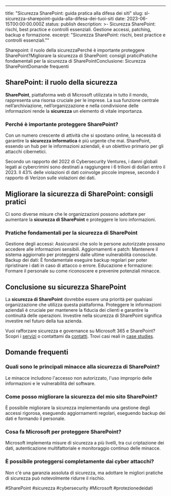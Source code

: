 ---
title: "Sicurezza SharePoint: guida pratica alla difesa dei siti"
slug: sl-sicurezza-sharepoint-guida-alla-difesa-dei-tuoi-siti
date: 2023-06-15T00:00:00.000Z
status: publish
description: >-
 Sicurezza SharePoint: rischi, best practice e controlli essenziali. Gestione
 accessi, patching, backup e formazione.
excerpt: "Sicurezza SharePoint: rischi, best practice e controlli essenziali.""





Sharepoint: il ruolo della sicurezzaPerché è importante proteggere SharePoint?Migliorare la sicurezza di SharePoint: consigli praticiPratiche fondamentali per la sicurezza di SharePointConclusione: Sicurezza SharePointDomande frequenti
## SharePoint: il ruolo della sicurezza

**SharePoint**, piattaforma web di Microsoft utilizzata in tutto il mondo, rappresenta una risorsa cruciale per le imprese. La sua funzione centrale nell&#8217;archiviazione, nell&#8217;organizzazione e nella condivisione delle informazioni rende la **sicurezza** un elemento di vitale importanza.


### Perché è importante proteggere SharePoint?

Con un numero crescente di attività che si spostano online, la necessità di garantire la **sicurezza informatica** è più urgente che mai. SharePoint, essendo un hub per le informazioni aziendali, è un obiettivo primario per gli attacchi cibernetici.



Secondo un rapporto del 2022 di Cybersecurity Ventures, i danni globali legati ai cybercrimini sono destinati a raggiungere i 6 trilioni di dollari entro il 2023.
Il 43% delle violazioni di dati coinvolge piccole imprese, secondo il rapporto di Verizon sulle violazioni dei dati.

## Migliorare la sicurezza di SharePoint: consigli pratici

Ci sono diverse misure che le organizzazioni possono adottare per aumentare la **sicurezza di SharePoint** e proteggere le loro informazioni.


### Pratiche fondamentali per la sicurezza di SharePoint


Gestione degli accessi: Assicurarsi che solo le persone autorizzate possano accedere alle informazioni sensibili.
Aggiornamenti e patch: Mantenere il sistema aggiornato per proteggersi dalle ultime vulnerabilità conosciute.
Backup dei dati: È fondamentale eseguire backup regolari per poter ripristinare i dati in caso di attacco o errore.
Educazione e formazione: Formare il personale su come riconoscere e prevenire potenziali minacce.




## Conclusione su sicurezza SharePoint

La **sicurezza di SharePoint** dovrebbe essere una priorità per qualsiasi organizzazione che utilizza questa piattaforma. Proteggere le informazioni aziendali è cruciale per mantenere la fiducia dei clienti e garantire la continuità delle operazioni. Investire nella sicurezza di SharePoint significa investire nel futuro della tua azienda.

Vuoi rafforzare sicurezza e governance su Microsoft 365 e SharePoint? Scopri i [servizi](/services/) o contattami da [contatti](/contatti/). Trovi casi reali in [case studies](/case-studies/).





## Domande frequenti
<FAQSection>

### Quali sono le principali minacce alla sicurezza di SharePoint?
Le minacce includono l'accesso non autorizzato, l'uso improprio delle informazioni e le vulnerabilità del software.

### Come posso migliorare la sicurezza del mio sito SharePoint?
È possibile migliorare la sicurezza implementando una gestione degli accessi rigorosa, eseguendo aggiornamenti regolari, eseguendo backup dei dati e formando il personale.

### Cosa fa Microsoft per proteggere SharePoint?
Microsoft implementa misure di sicurezza a più livelli, tra cui criptazione dei dati, autenticazione multifattoriale e monitoraggio continuo delle minacce.

### È possibile proteggersi completamente dai cyber attacchi?
Non c'è una garanzia assoluta di sicurezza, ma adottare le migliori pratiche di sicurezza può notevolmente ridurre il rischio.

</FAQSection>




#SharePoint #sicurezza #cybersecurity #Microsoft #protezionedeidati


